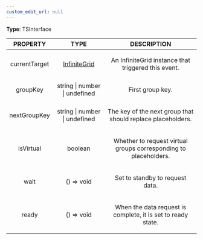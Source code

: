 ```yaml
---
custom_edit_url: null
---
```


<div>

</div>

**Type**: TSInterface

|PROPERTY|TYPE|DESCRIPTION|
|:---:|:---:|:---:|
|currentTarget|[InfiniteGrid](InfiniteGrid)|<p>An InfiniteGrid instance that triggered this event. </p>|
|groupKey|string \| number \| undefined|<p>First group key. </p>|
|nextGroupKey|string \| number \| undefined|<p>The key of the next group that should replace placeholders. </p>|
|isVirtual|boolean|<p>Whether to request virtual groups corresponding to placeholders. </p>|
|wait|() =&gt; void|<p>Set to standby to request data. </p>|
|ready|() =&gt; void|<p>When the data request is complete, it is set to ready state. </p>|

